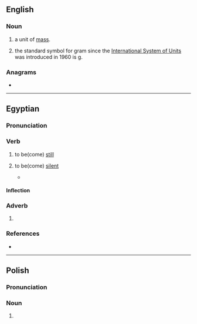 {{also|GR|Gr|.gr|gr.|Gr.}}
==English==

===Noun===
{{head|en|noun}}

# {{abbreviation of|en|[[grain]]|dot=,}} a unit of [[mass]].
# {{lb|en|rare}} {{abbreviation of|en|[[gram]]|dot=;}} the standard symbol for gram since the [[International System of Units]] was introduced in 1960 is [[g]].

===Anagrams===
* {{anagrams|en|a=gr|R&G|RG}}

----

==Egyptian==

===Pronunciation===
{{egy-IPA-R|o=kʼaːɾ|m=kʼaːʔ|l=kʼoːʔ}}
{{egy-IPA-E}}

===Verb===
{{egy-verb|2-lit|head=<hiero>g:r-A2</hiero>}}

# {{lb|egy|intransitive}} to be(come) [[still]]
# {{lb|egy|intransitive}} to be(come) [[silent]]
#* {{Q|egy||Kagemni|lines 1.12–2.1|quote=<hiero>i-M-m:a-pr-r-D54-r:n-k\-<!--2.1-->i-w-g-r-A2-k\-m-r-Z1-k\:n-i-s-t-A2-k\</hiero>
|tr=jmj pr rn.k jw '''gr'''.k m r(ꜣ).k njs.t(w).k
|t=Let your reputation emerge, even as you '''stay quiet''' with your mouth when you are summoned.}}

====Inflection====
{{egy-conj-2-lit|gr|grr|intr=1}}

===Adverb===
{{egy-adv|head=<hiero>g:r</hiero>}}

# {{abbr of|egy|grw|t=also, furthermore, any more}}

===References===
* {{R:egy:Allen|241}}

----

==Polish==

===Pronunciation===
{{pl-p|grosz|grosze|groszy|q1=singular|q2=plural nominative|q3=plural genitive|h=-}}

===Noun===
{{head|pl|noun}}

# {{abbreviation of|pl|grosz}}